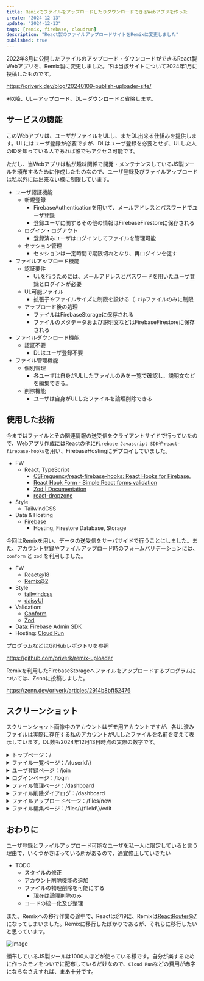 ```yaml
---
title: RemixでファイルをアップロードしたりダウンロードできるWebアプリを作った
create: "2024-12-13"
update: "2024-12-13"
tags: [remix, firebase, cloudrun]
description: "React製のファイルアップロードサイトをRemixに変更しました"
published: true
---
```


2022年8月に公開したファイルのアップロード・ダウンロードができるReact製Webアプリを、Remix製に変更しました。下は当該サイトについて2024年1月に投稿したものです。

https://oriverk.dev/blog/20240109-publish-uploader-site/

※以降、UL＝アップロード、DL＝ダウンロードと省略します。

## サービスの機能

このWebアプリは、ユーザがファイルをULし、またDL出来る仕組みを提供します。ULにはユーザ登録が必要ですが、DLはユーザ登録を必要とせず、ULした人のIDを知っている人であれば誰でもアクセス可能です。

ただし、当Webアプリは私が趣味関係で開発・メンテナンスしているJS製ツールを頒布するために作成したものなので、ユーザ登録及びファイルアップロードは私以外には出来ない様に制限しています。

- ユーザ認証機能
  - 新規登録
    - FirebaseAuthenticationを用いて、メールアドレスとパスワードでユーザ登録
    - 登録ユーザに関するその他の情報はFirebaseFirestoreに保存される
  - ログイン・ログアウト
    - 登録済みユーザはログインしてファイルを管理可能
  - セッション管理
    - セッションは一定時間で期限切れとなり、再ログインを促す
- ファイルアップロード機能
  - 認証要件
    - ULを行うためには、メールアドレスとパスワードを用いたユーザ登録とログインが必要
  - UL可能ファイル
    - 拡張子やファイルサイズに制限を設ける（`.zip`ファイルのみに制限
  - アップロード後の処理
    - ファイルはFirebaseStorageに保存される
    - ファイルのメタデータおよび説明文などはFirebaseFirestoreに保存される
- ファイルダウンロード機能
  - 認証不要
    - DLはユーザ登録不要
- ファイル管理機能
  - 個別管理
    - 各ユーザは自身がULしたファイルのみを一覧で確認し、説明文などを編集できる。
  - 削除機能
    - ユーザは自身がULしたファイルを論理削除できる

## 使用した技術

今まではファイルとその関連情報の送受信をクライアントサイドで行っていたので、Webアプリ作成にはReactの他に`Firebase Javascript SDK`や`react-firebase-hooks`を用い、FirebaseHostingにデプロイしていました。

- FW
  - React, TypeScript
    - [CSFrequency/react-firebase-hooks: React Hooks for Firebase.](https://github.com/CSFrequency/react-firebase-hooks)
    - [React Hook Form - Simple React forms validation](https://www.react-hook-form.com/)
    - [Zod | Documentation](https://zod.dev/)
    - [react-dropzone](https://react-dropzone.js.org/)
- Style
  - TailwindCSS
- Data & Hosting
  - [Firebase](https://firebase.google.com)
    - Hosting, Firestore Database, Storage

今回はRemixを用い、データの送受信をサーバサイドで行うことにしました。また、アカウント登録やファイルアップロード時のフォームバリデーションには、`conform` と `zod` を利用しました。

- FW
  - React@18
  - [Remix@2](https://remix.run/)
- Style
  - [tailwindcss](https://tailwindcss.com/)
  - [daisyUI](https://daisyui.com/)
- Validation:
  - [Conform](https://conform.guide/)
  - [Zod](https://zod.dev/)
- Data: Firebase Admin SDK
- Hosting: [Cloud Run](https://cloud.google.com/run)

プログラムなどはGitHubレポジトリを参照

https://github.com/oriverk/remix-uploader

Remixを利用したFirebaseStorageへファイルをアップロードするプログラムについては、Zennに投稿しました。

https://zenn.dev/oriverk/articles/2914b8bff52476

## スクリーンショット

スクリーンショット画像中のアカウントはデモ用アカウントですが、各UL済みファイルは実際に存在する私のアカウントがULしたファイルを名前を変えて表示しています。DL数も2024年12月13日時点の実際の数字です。

<details>
<summary>トップページ：/</summary>

![image](./103314.png)

</details>

<details>
<summary>ファイル一覧ページ：/\{userId\}</summary>

![image](./124015.png)

</details>

<details>
<summary>ユーザ登録ページ：/join</summary>

![image](./103225.png)

</details>

<details>
<summary>ログインページ：/login</summary>

![image](./103212.png)

</details>

<details>
<summary>ファイル管理ページ：/dashboard</summary>

![image](./104038.png)

</details>

<details>
<summary>ファイル削除ダイアログ：/dashboard</summary>

![image](./104129.png)

</details>

<details>
<summary>ファイルアップロードページ：/files/new</summary>

![image](./103340.png)

</details>

<details>
<summary>ファイル編集ページ：/files/\{fileId\}/edit</summary>

![image](./104046.png)

</details>

## おわりに

ユーザ登録とファイルアップロード可能なユーザを私一人に限定していると言う理由で、いくつかさぼっている所があるので、適宜修正していきたい

- TODO
  - スタイルの修正
  - アカウント削除機能の追加
  - ファイルの物理削除を可能にする
    - 現在は論理削除のみ
  - コードの統一化及び整理

また、Remixへの移行作業の途中で、Reactは＠19に、Remixは[ReactRouter@7](https://reactrouter.com/)になってしまいました。Remixに移行したばかりであるが、それらに移行したいと思っています。

![image](./150816.png "配布JSツールのDL数")

頒布しているJS製ツールは1000人ほどが使っている様です。自分が楽するために作ったモノをついでに配布しているだけなので、`Cloud Run`などの費用が赤字にならなさえすれば、まあ十分です。
